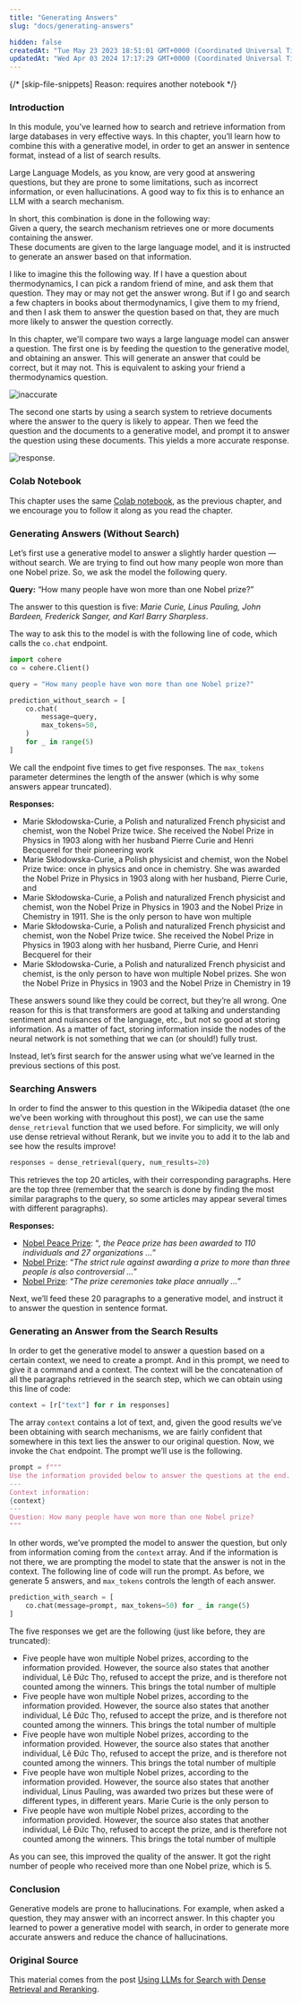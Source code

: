 ```yaml
---
title: "Generating Answers"
slug: "docs/generating-answers"

hidden: false
createdAt: "Tue May 23 2023 18:51:01 GMT+0000 (Coordinated Universal Time)"
updatedAt: "Wed Apr 03 2024 17:17:29 GMT+0000 (Coordinated Universal Time)"
---
```

{/* [skip-file-snippets] Reason: requires another notebook */}
### Introduction

In this module, you’ve learned how to search and retrieve information from large databases in very effective ways. In this chapter, you’ll learn how to combine this with a generative model, in order to get an answer in sentence format, instead of a list of search results.

Large Language Models, as you know, are very good at answering questions, but they are prone to some limitations, such as incorrect information, or even hallucinations. A good way to fix this is to enhance an LLM with a search mechanism.

In short, this combination is done in the following way:  
Given a query, the search mechanism retrieves one or more documents containing the answer.  
These documents are given to the large language model, and it is instructed to generate an answer based on that information.

I like to imagine this the following way. If I have a question about thermodynamics, I can pick a random friend of mine, and ask them that question. They may or may not get the answer wrong. But if I go and search a few chapters in books about thermodynamics, I give them to my friend, and then I ask them to answer the question based on that, they are much more likely to answer the question correctly.

In this chapter, we'll compare two ways a large language model can answer a question. The first one is by feeding the question to the generative model, and obtaining an answer. This will generate an answer that could be correct, but it may not. This is equivalent to asking your friend a thermodynamics question.

<img src='../../../assets/images/ff13d15-image.png' alt='inaccurate' />


The second one starts by using a search system to retrieve documents where the answer to the query is likely to appear. Then we feed the question and the documents to a generative model, and prompt it to answer the question using these documents. This yields a more accurate response.

<img src='../../../assets/images/7f6deb5-image.png' alt='response.' />


### Colab Notebook

This chapter uses the same [Colab notebook](https://colab.research.google.com/github/cohere-ai/cohere-developer-experience/blob/main/notebooks/llmu/End_To_End_Wikipedia_Search.ipynb), as the previous chapter, and we encourage you to follow it along as you read the chapter.

### Generating Answers (Without Search)

Let’s first use a generative model to answer a slightly harder question — without search. We are trying to find out how many people won more than one Nobel prize. So, we ask the model the following query.

**Query:** “How many people have won more than one Nobel prize?”

The answer to this question is five: _Marie Curie, Linus Pauling, John Bardeen, Frederick Sanger, and Karl Barry Sharpless_.

The way to ask this to the model is with the following line of code, which calls the `co.chat` endpoint.

```python PYTHON
import cohere 
co = cohere.Client()

query = "How many people have won more than one Nobel prize?"

prediction_without_search = [
    co.chat(
        message=query,
        max_tokens=50,
    )
    for _ in range(5)
]
```

We call the endpoint five times to get five responses. The `max_tokens` parameter determines the length of the answer (which is why some answers appear truncated).

**Responses:**

- Marie Skłodowska-Curie, a Polish and naturalized French physicist and chemist, won the Nobel Prize twice. She received the Nobel Prize in Physics in 1903 along with her husband Pierre Curie and Henri Becquerel for their pioneering work
- Marie Skłodowska-Curie, a Polish physicist and chemist, won the Nobel Prize twice: once in physics and once in chemistry. She was awarded the Nobel Prize in Physics in 1903 along with her husband, Pierre Curie, and
- Marie Skłodowska-Curie, a Polish and naturalized French physicist and chemist, won the Nobel Prize in Physics in 1903 and the Nobel Prize in Chemistry in 1911. She is the only person to have won multiple
- Marie Skłodowska-Curie, a Polish and naturalized French physicist and chemist, won the Nobel Prize twice. She received the Nobel Prize in Physics in 1903 along with her husband, Pierre Curie, and Henri Becquerel for their
- Marie Skłodowska-Curie, a Polish and naturalized French physicist and chemist, is the only person to have won multiple Nobel prizes. She won the Nobel Prize in Physics in 1903 and the Nobel Prize in Chemistry in 19

These answers sound like they could be correct, but they’re all wrong. One reason for this is that transformers are good at talking and understanding sentiment and nuisances of the language, etc., but not so good at storing information. As a matter of fact, storing information inside the nodes of the neural network is not something that we can (or should!) fully trust.

Instead, let’s first search for the answer using what we’ve learned in the previous sections of this post.

### Searching Answers

In order to find the answer to this question in the Wikipedia dataset (the one we’ve been working with throughout this post), we can use the same `dense_retrieval` function that we used before. For simplicity, we will only use dense retrieval without Rerank, but we invite you to add it to the lab and see how the results improve!

```python PYTHON
responses = dense_retrieval(query, num_results=20)
```

This retrieves the top 20 articles, with their corresponding paragraphs. Here are the top three (remember that the search is done by finding the most similar paragraphs to the query, so some articles may appear several times with different paragraphs).

**Responses:**

- [Nobel Peace Prize](https://en.wikipedia.org/wiki?curid=26230922): “_, the Peace prize has been awarded to 110 individuals and 27 organizations …_”
- [Nobel Prize](https://en.wikipedia.org/wiki?curid=21201): “_The strict rule against awarding a prize to more than three people is also controversial …_”
- [Nobel Prize](https://en.wikipedia.org/wiki?curid=21201): “_The prize ceremonies take place annually …_”

Next, we’ll feed these 20 paragraphs to a generative model, and instruct it to answer the question in sentence format.

### Generating an Answer from the Search Results

In order to get the generative model to answer a question based on a certain context, we need to create a prompt. And in this prompt, we need to give it a command and a context. The context will be the concatenation of all the paragraphs retrieved in the search step, which we can obtain using this line of code:

```python PYTHON
context = [r["text"] for r in responses]
```

The array `context` contains a lot of text, and, given the good results we’ve been obtaining with search mechanisms, we are fairly confident that somewhere in this text lies the answer to our original question. Now, we invoke the `Chat` endpoint. The prompt we’ll use is the following.

```python PYTHON
prompt = f"""
Use the information provided below to answer the questions at the end. If the answer to the question is not contained in the provided information, say "The answer is not in the context".
---
Context information:
{context}
---
Question: How many people have won more than one Nobel prize?
"""
```

In other words, we’ve prompted the model to answer the question, but only from information coming from the `context` array. And if the information is not there, we are prompting the model to state that the answer is not in the context. The following line of code will run the prompt. As before, we generate 5 answers, and `max_tokens` controls the length of each answer.

```python PYTHON
prediction_with_search = [
    co.chat(message=prompt, max_tokens=50) for _ in range(5)
]
```

The five responses we get are the following (just like before, they are truncated):

- Five people have won multiple Nobel prizes, according to the information provided. However, the source also states that another individual, Lê Đức Thọ, refused to accept the prize, and is therefore not counted among the winners. This brings the total number of multiple
- Five people have won multiple Nobel prizes, according to the information provided. However, the source also states that another individual, Lê Đức Thọ, refused to accept the prize, and is therefore not counted among the winners. This brings the total number of multiple
- Five people have won multiple Nobel prizes, according to the information provided. However, the source also states that another individual, Lê Đức Thọ, refused to accept the prize, and is therefore not counted among the winners. This brings the total number of multiple
- Five people have won multiple Nobel prizes, according to the information provided. However, the source also states that another individual, Linus Pauling, was awarded two prizes but these were of different types, in different years. Marie Curie is the only person to
- Five people have won multiple Nobel prizes, according to the information provided. However, the source also states that another individual, Lê Đức Thọ, refused to accept the prize, and is therefore not counted among the winners. This brings the total number of multiple

As you can see, this improved the quality of the answer. It got the right number of people who received more than one Nobel prize, which is 5.

### Conclusion

Generative models are prone to hallucinations. For example, when asked a question, they may answer with an incorrect answer. In this chapter you learned to power a generative model with search, in order to generate more accurate answers and reduce the chance of hallucinations.

### Original Source

This material comes from the post [Using LLMs for Search with Dense Retrieval and Reranking](https://txt.cohere.com/using-llms-for-search/).
